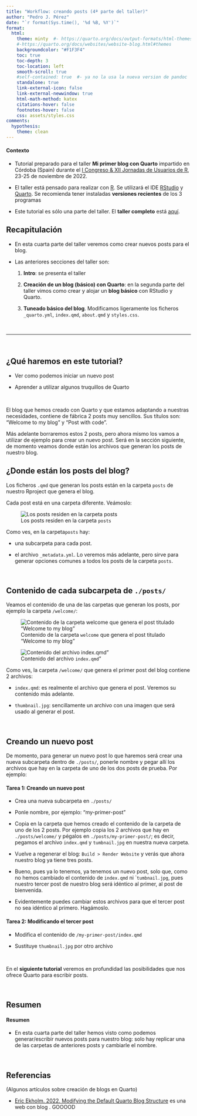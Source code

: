 ```yaml
---
title: "Workflow: creando posts (4ª parte del taller)"
author: "Pedro J. Pérez"
date: "`r format(Sys.time(), '%d %B, %Y')`"
format: 
  html:
    theme: minty  #- https://quarto.org/docs/output-formats/html-themes.html
    #-https://quarto.org/docs/websites/website-blog.html#themes
    backgroundcolor: "#F1F3F4"
    toc: true
    toc-depth: 3
    toc-location: left
    smooth-scroll: true
    #self-contained: true  #- ya no la usa la nueva version de pandoc
    standalone: true  
    link-external-icon: false
    link-external-newwindow: true
    html-math-method: katex
    citations-hover: false
    footnotes-hover: false
    css: assets/styles.css
comments:
  hypothesis: 
    theme: clean
---
```


::: {.callout-note collapse="true" appearance="default" icon="false"}
#### Contexto

-  Tutorial preparado para el taller **Mi primer blog con Quarto** impartido en Córdoba (Spain) durante el [I Congreso & XII Jornadas de Usuarios de R](http://r-es.org/12jr/), 23-25 de noviembre de 2022.
-   El taller está pensado para realizar con [R](https://cran.r-project.org/). Se utilizará el IDE [RStudio](https://www.rstudio.com/products/rstudio/) y [Quarto](https://quarto.org/). Se recomienda tener instaladas **versiones recientes** de los 3 programas

- Este tutorial es sólo una parte del taller. El **taller completo** está [aquí](https://perezp44.github.io/taller.primer.blog/).
:::


::: {.callout-note collapse="true" appearance="default" icon="false"}
## Recapitulación

-   En esta cuarta parte del taller veremos como crear nuevos posts para el blog.

-   Las anteriores secciones del taller son:

    1. **Intro**: se presenta el taller

    2. **Creación de un blog (básico) con Quarto**: en la segunda parte del taller vimos como crear y alojar un **blog básico** con RStudio y Quarto.
    
    3. **Tuneado básico del blog**. Modificamos ligeramente los ficheros `_quarto.yml`, `index.qmd`, `about.qmd` y `styles.css`.
:::

<br>

------------------------------------------------------------------------

<br>

::: {.callout-tip collapse="false" appearance="default" icon="false"}
## ¿Qué haremos en este tutorial?

- Ver como podemos iniciar un nuevo post

- Aprender a utilizar algunos truquillos de Quarto
:::


<br>

El blog que hemos creado con Quarto y que estamos adaptando a nuestras necesidades, contiene de fábrica 2 posts muy sencillos. Sus títulos son: "Welcome to my blog" y "Post with code". 

Más adelante borraremos estos 2 posts, pero ahora mismo los vamos a utilizar de ejemplo para crear un nuevo post. Será en la sección siguiente, de momento veamos donde están los archivos que generan los posts de nuestro blog.

## ¿Donde están los posts del blog?

Los ficheros `.qmd` que generan los posts están en la carpeta `posts` de nuestro Rproject que genera el blog. 

Cada post está en una carpeta diferente. Veámoslo:


::: {layout-ncol=1}

![Los posts residen en la carpeta `posts`](./imagenes/tt_01/img_15.png){fig-align="center"}
:::

Como ves, en la carpeta`posts` hay:

  - una subcarpeta para cada post.
    
  - el archivo `_metadata.yml`. Lo veremos más adelante, pero sirve para generar opciones comunes a todos los posts de la carpeta `posts`.

<br>

## Contenido de cada subcarpeta de `./posts/`

Veamos el contenido de una de las carpetas que generan los posts, por ejemplo la carpeta `/welcome/`:

::: {layout-ncol=2}

![Contenido de la carpeta `welcome` que genera el post titulado "Welcome to my blog"](./imagenes/tt_01/img_16.png){fig-align="center"}

![Contenido del archivo `index.qmd`"](./imagenes/tt_01/img_17.png){fig-align="center"}
:::

Como ves, la carpeta `/welcome/` que genera el primer post del blog contiene 2 archivos: 

  - `index.qmd`: es realmente el archivo que genera el post. Veremos su contenido más adelante.
  
  - `thumbnail.jpg`: sencillamente un archivo con una imagen que será usado al generar el post.
  
<br>

## Creando un nuevo post


De momento, para generar un nuevo post lo que haremos será crear una nueva subcarpeta dentro de `./posts/`, ponerle nombre y pegar allí los archivos que hay en la carpeta de uno de los dos posts de prueba. Por ejemplo: 




::: {.callout-important icon="false"}
#### Tarea 1: Creando un nuevo post

- Crea una nueva subcarpeta en `./posts/`

- Ponle nombre, por ejemplo: "my-primer-post"

- Copia en la carpeta que hemos creado el contenido de la carpeta de uno de los 2 posts. Por ejemplo copia los 2 archivos que hay en `./posts/welcome/`  y pégalos en `./posts/my-primer-post/`; es decir, pegamos el archivo `index.qmd` y `tumbnail.jpg` en nuestra nueva carpeta.

- Vuelve a regenerar el blog: `Build > Render Website` y verás que ahora nuestro blog ya tiene tres posts.
:::



- Bueno, pues ya lo tenemos, ya tenemos un nuevo post, solo que, como no hemos cambiado el contenido de `index.qmd` ni ``tumbnail.jpg`, pues nuestro tercer post de nuestro blog será idéntico al primer, al post de bienvenida.

- Evidentemente puedes cambiar estos archivos para que el tercer post no sea idéntico al primero. Hagámoslo.




::: {.callout-important icon="false"}
#### Tarea 2: Modificando el tercer post

- Modifica el contenido de `/my-primer-post/index.qmd`

- Sustituye `thumbnail.jpg` por otro archivo
:::


<br>


En el **siguiente tutorial** veremos en profundidad las posibilidades que nos ofrece Quarto para escribir posts.

<br>

## Resumen

::: {.callout-tip collapse="true" appearance="default" icon="false"}
#### Resumen

- En esta cuarta parte del taller hemos visto como podemos generar/escribir nuevos posts para nuestro blog: solo hay replicar una de las carpetas de anteriores posts y cambiarle el nombre.

:::





<br>


## Referencias

(Algunos artículos sobre creación de blogs en Quarto)

- [ Eric Ekholm. 2022. Modifying the Default Quarto Blog Structure](https://www.ericekholm.com/posts/demo-quarto-site/)  es una web con blog . GOOOOD


